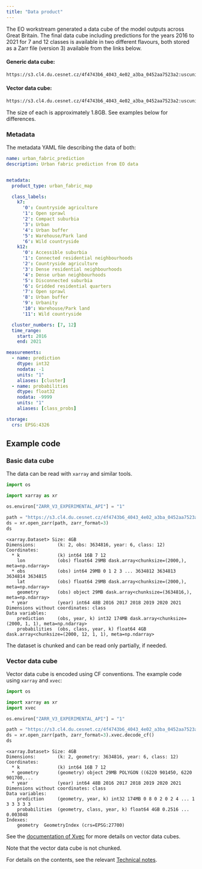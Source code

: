 ```yaml
---
title: "Data product"
---
```


The EO workstream generated a data cube of the model outputs across Great Britain. The final data cube including predictions for the years 2016 to 2021 for 7 and 12 classes is available in two different flavours, both stored as a Zarr file (version 3) available from the links below.

#### Generic data cube:

```sh
https://s3.cl4.du.cesnet.cz/4f4743b6_4043_4e02_a3ba_0452aa7523a2:uscuni-public/eurofab/eurofab_predictions_datacube.zarr
```

#### Vector data cube:

```sh
https://s3.cl4.du.cesnet.cz/4f4743b6_4043_4e02_a3ba_0452aa7523a2:uscuni-public/eurofab/eurofab_predictions_vector_datacube.zarr
```

The size of each is approximately 1.8GB. See examples below for differences.

### Metadata

The metadata YAML file describing the data of both:

```yaml
name: urban_fabric_prediction
description: Urban fabric prediction from EO data


metadata:
  product_type: urban_fabric_map

  class_labels:
    k7:
      '0': Countryside agriculture
      '1': Open sprawl
      '2': Compact suburbia
      '3': Urban
      '4': Urban buffer
      '5': Warehouse/Park land
      '6': Wild countryside
    k12:
      '0': Accessible suburbia
      '1': Connected residential neighbourhoods
      '2': Countryside agriculture
      '3': Dense residential neighbourhoods
      '4': Dense urban neighbourhoods
      '5': Disconnected suburbia
      '6': Gridded residential quarters
      '7': Open sprawl
      '8': Urban buffer
      '9': Urbanity
      '10': Warehouse/Park land
      '11': Wild countryside

  cluster_numbers: [7, 12]
  time_range:
    start: 2016
    end: 2021

measurements:
  - name: prediction
    dtype: int32
    nodata: -1
    units: "1"
    aliases: [cluster]
  - name: probabilities
    dtype: float32
    nodata: -9999
    units: "1"
    aliases: [class_probs]

storage:
  crs: EPSG:4326
```

## Example code

### Basic data cube

The data can be read with `xarray` and similar tools.

```py
import os

import xarray as xr

os.environ["ZARR_V3_EXPERIMENTAL_API"] = "1"

path = "https://s3.cl4.du.cesnet.cz/4f4743b6_4043_4e02_a3ba_0452aa7523a2:uscuni-public/eurofab/eurofab_predictions_datacube.zarr"
ds = xr.open_zarr(path, zarr_format=3)
ds
```

```
<xarray.Dataset> Size: 4GB
Dimensions:        (k: 2, obs: 3634816, year: 6, class: 12)
Coordinates:
  * k              (k) int64 16B 7 12
    lon            (obs) float64 29MB dask.array<chunksize=(2000,), meta=np.ndarray>
  * obs            (obs) int64 29MB 0 1 2 3 ... 3634812 3634813 3634814 3634815
    lat            (obs) float64 29MB dask.array<chunksize=(2000,), meta=np.ndarray>
    geometry       (obs) object 29MB dask.array<chunksize=(3634816,), meta=np.ndarray>
  * year           (year) int64 48B 2016 2017 2018 2019 2020 2021
Dimensions without coordinates: class
Data variables:
    prediction     (obs, year, k) int32 174MB dask.array<chunksize=(2000, 1, 1), meta=np.ndarray>
    probabilities  (obs, class, year, k) float64 4GB dask.array<chunksize=(2000, 12, 1, 1), meta=np.ndarray>
```

The dataset is chunked and can be read only partially, if needed.

### Vector data cube

Vector data cube is encoded using CF conventions. The example code using `xarray` and `xvec`:

```py
import os

import xarray as xr
import xvec

os.environ["ZARR_V3_EXPERIMENTAL_API"] = "1"

path = "https://s3.cl4.du.cesnet.cz/4f4743b6_4043_4e02_a3ba_0452aa7523a2:uscuni-public/eurofab/eurofab_predictions_vector_datacube.zarr"
ds = xr.open_zarr(path, zarr_format=3).xvec.decode_cf()
ds
```

```
<xarray.Dataset> Size: 4GB
Dimensions:        (k: 2, geometry: 3634816, year: 6, class: 12)
Coordinates:
  * k              (k) int64 16B 7 12
  * geometry       (geometry) object 29MB POLYGON ((6220 901450, 6220 901700,...
  * year           (year) int64 48B 2016 2017 2018 2019 2020 2021
Dimensions without coordinates: class
Data variables:
    prediction     (geometry, year, k) int32 174MB 0 8 0 2 0 2 4 ... 1 3 3 3 3 3
    probabilities  (geometry, class, year, k) float64 4GB 0.2516 ... 0.003048
Indexes:
    geometry  GeometryIndex (crs=EPSG:27700)
```

See the [documentation of Xvec](https://xvec.readthedocs.io/en/stable/index.html) for more details on vector data cubes.

Note that the vector data cube is not chunked.

For details on the contents, see the relevant [Technical notes](https://eurofab-project.github.io/technical-notes/).